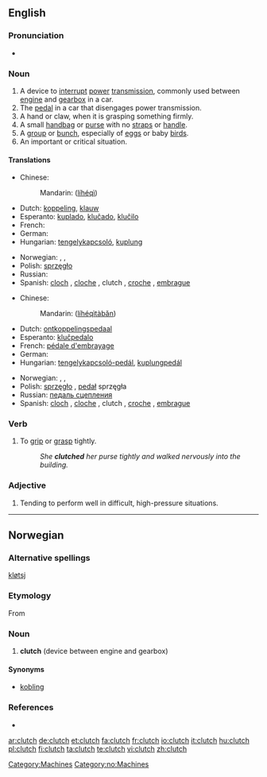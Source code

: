 ==English==

===Pronunciation===
{{wikipedia}}
* {{audio|en-us-clutch.ogg|Audio (US)}}
*: {{rhymes|ʌtʃ}}

===Noun===
{{en-noun|es}}

# A device to [[interrupt]] [[power]] [[transmission]], commonly used between [[engine]] and [[gearbox]] in a car.
# The [[pedal]] in a car that disengages power transmission.
# A hand or claw, when it is grasping something firmly.
# A small [[handbag]] or [[purse]] with  no [[straps]] or [[handle]].
# A [[group]] or [[bunch]], especially of [[eggs]] or baby [[birds]].
# An important or critical situation.

====Translations====
{{trans-top|A device to interrupt power transmission}}
* Chinese:
*: Mandarin: {{zh-ts|[[離合]][[器]]|[[离合]][[器]]}} ([[lí]][[hé]][[qì]])
* Dutch: [[koppeling]], [[klauw]] {{f}}
* Esperanto: [[kuplado]], [[kluĉado]], [[kluĉilo]]
* French: {{t+|fr|embrayage}}
* German: {{t+|de|Kupplung|f}}
* Hungarian: [[tengelykapcsoló]], [[kuplung]]
{{trans-mid}}
* Norwegian: {{t-|no|clutch|m}}, {{t-|no|kløtsj|m}}, {{t-|no|kobling|m}}
* Polish: [[sprzęgło]] {{n}}
* Russian: {{t+|ru|сцепление|n|sc=Cyrl}}
* Spanish: [[cloch]] {{m}} {{italbrac|Colombia|Costa Rica|Honduras|Mexico|Nicaragua}}, [[cloche]] {{italbrac|Caribbean Islands|Colombian Atlantic Coast|Venezuela}}, clutch {{italbrac|Colombia|El Salvador|Guatemala|Mexico|Panama|Peru - pronounced 'cloch'}} {{m}}, [[croche]] {{m}} {{italbrac|Venezuela}},  [[embrague]] {{m}} {{italbrac|Argentina|Bolivia|Chile|Ecuador|Paraguay|Spain|Uruguay}}
{{trans-bottom}}

{{trans-top|The pedal in a car that disengages power transmission}}
* Chinese:
*: Mandarin: {{zh-ts|[[離合]][[器]][[踏板]]|[[离合]][[器]][[踏板]]}} ([[lí]][[hé]][[qì]][[tà]][[bǎn]])
* Dutch: [[ontkoppelingspedaal]] {{m}}
* Esperanto: [[kluĉpedalo]]
* French: [[pédale d'embrayage]]
* German: {{t-|de|Kupplungspedal}}
* Hungarian: [[tengelykapcsoló-pedál]], [[kuplungpedál]]
{{trans-mid}}
* Norwegian: {{t-|no|clutchpedal|m}}, {{t-|no|kløtsjpedal|m}}, {{t-|no|koblingspedal|m}}
* Polish: [[sprzęgło]] {{n}}, [[pedał]] sprzęgła {{m}}
* Russian: [[педаль сцепления]]
* Spanish: [[cloch]] {{m}} {{italbrac|Colombia|Costa Rica|Honduras|Mexico|Nicaragua}}, [[cloche]] {{italbrac|Caribbean Islands|Colombian Atlantic Coast|Venezuela}}, clutch {{italbrac|Colombia|El Salvador|Guatemala|Mexico|Panama|Peru - pronounced 'cloch'}} {{m}}, [[croche]] {{m}} {{italbrac|Venezuela}},  [[embrague]] {{m}} {{italbrac|Argentina|Bolivia|Chile|Ecuador|Paraguay|Spain|Uruguay}}
{{trans-bottom}}

{{trans-top|A small handbag or purse with no straps or handle}}
{{trans-mid}}
{{trans-bottom}}

{{trans-top|A group or bunch, especially of eggs or baby birds}}
{{trans-mid}}
{{trans-bottom}}

===Verb===
{{en-verb|clutch|es}}

# To [[grip]] or [[grasp]] tightly.
#: ''She '''clutched''' her purse tightly and walked nervously into the building.''

===Adjective===
{{en-adj}}

# {{US}} Tending to perform well in difficult, high-pressure situations.

[[Category:Machines]]

----

==Norwegian==

===Alternative spellings===
[[kløtsj]]

===Etymology===
From {{etyl|en|no}} {{term|clutch}}

===Noun===
{{no-noun-m1}}

# '''clutch''' (device between engine and gearbox)

====Synonyms====
* [[kobling]]

===References===
* {{R:Dokumentasjonsprosjektet}}

[[Category:no:Machines]]

[[ar:clutch]]
[[de:clutch]]
[[et:clutch]]
[[fa:clutch]]
[[fr:clutch]]
[[io:clutch]]
[[it:clutch]]
[[hu:clutch]]
[[pl:clutch]]
[[fi:clutch]]
[[ta:clutch]]
[[te:clutch]]
[[vi:clutch]]
[[zh:clutch]]
